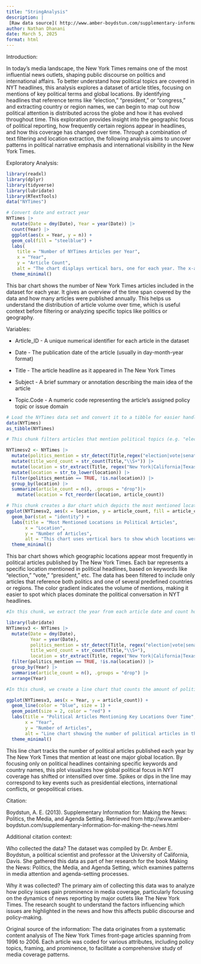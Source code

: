 ```yaml
---
title: "StringAnalysis"
description: |
 [Raw data source]( http://www.amber-boydstun.com/supplementary-information-for-making-the-news.html)
author: Nathan Dhanani
date: March 5, 2025
format: html
---
```


Introduction:

In today’s media landscape, the New York Times remains one of the most influential news outlets, shaping public discourse on politics and international affairs. To better understand how political topics are covered in NYT headlines, this analysis explores a dataset of article titles, focusing on mentions of key political terms and global locations. By identifying headlines that reference terms like “election,” “president,” or “congress,” and extracting country or region names, we can begin to map out how political attention is distributed across the globe and how it has evolved throughout time. This exploration provides insight into the geographic focus of political reporting, how frequently certain regions appear in headlines, and how this coverage has changed over time. Through a combination of text filtering and location extraction, the following analysis aims to uncover patterns in political narrative emphasis and international visibility in the New York Times.

Exploratory Analysis:

```r
library(readxl)
library(dplyr)
library(tidyverse)
library(lubridate)
library(RTextTools)
data("NYTimes")
```

```r
# Convert date and extract year
NYTimes |>
  mutate(Date = dmy(Date), Year = year(Date)) |>
  count(Year) |>
  ggplot(aes(x = Year, y = n)) +
  geom_col(fill = "steelblue") +
  labs(
    title = "Number of NYTimes Articles per Year",
    x = "Year",
    y = "Article Count",
    alt = "The chart displays vertical bars, one for each year. The x-axis lists the years covered in the dataset, and the y-axis shows how many articles were published in each year. Taller bars mean more articles. This lets you easily see which years have more content and whether article volume increased, decreased, or stayed steady over time. The amoutn fo articles stayed consistent around 300 until 2003 where it drops to about 250 articles") +
  theme_minimal()
```

This bar chart shows the number of New York Times articles included in the dataset for each year. It gives an overview of the time span covered by the data and how many articles were published annually. This helps us understand the distribution of article volume over time, which is useful context before filtering or analyzing specific topics like politics or geography.

Variables:

-   Article_ID - A unique numerical identifier for each article in the dataset

-   Date - The publication date of the article (usually in day-month-year format)

-   Title - The article headline as it appeared in The New York Times

-   Subject - A brief summary or annotation describing the main idea of the article

-   Topic.Code - A numeric code representing the article’s assigned policy topic or issue domain

```r
# Load the NYTimes data set and convert it to a tibble for easier handling
data(NYTimes)
as_tibble(NYTimes)
```

```r
# This chunk filters articles that mention political topics (e.g. "election", "president", "congress") and extracts geographic keywords. It then counts how many political headlines include each location.

NYTimesv2 <- NYTimes |>
  mutate(politics_mention = str_detect(Title,regex("election|vote|senate|president|congress|politics|congress|clinton|trump", ignore_case = TRUE))) |>
  mutate(title_word_count = str_count(Title,"\\S+")) |>
  mutate(location = str_extract(Title, regex("New York|California|Texas|France|Russia|China|Japan|Mexico|Bosnia|Serbia|Germany|UK|USA", ignore_case = TRUE)))|>
  mutate(location = str_to_lower(location)) |>
  filter(politics_mention == TRUE, !is.na(location)) |>
  group_by(location) |>
  summarize(article_count = n(), .groups = "drop")|>
    mutate(location = fct_reorder(location, article_count))  

```

```r

# This chunk creates a Bar chart which depicts the most mentioned locations in political articles
ggplot(NYTimesv2, aes(x = location, y = article_count, fill = article_count)) +
  geom_bar(stat = "identity") +
  labs(title = "Most Mentioned Locations in Political Articles",
       x = "Location",
       y = "Number of Articles",
       alt = "This chart uses vertical bars to show which locations were mentioned most often in political news articles. The x-axis lists different locations, and the y-axis shows how many articles mentioned each one. Each bar’s height shows how frequently that location appeared and how blue they are represents the article count.From right to left, the bars get shorter and lose their blue color to represent a decreasing number of articles. China and Mexico are most frequently mentioned") +
  theme_minimal()
```

This bar chart shows which geographic locations appear most frequently in political articles published by The New York Times. Each bar represents a specific location mentioned in political headlines, based on keywords like “election,” “vote,” “president,” etc. The data has been filtered to include only articles that reference both politics and one of several predefined countries or regions. The color gradient indicates the volume of mentions, making it easier to spot which places dominate the political conversation in NYT headlines.

```r

#In this chunk, we extract the year from each article date and count how many political headlines occurred each year. This helps us track The New York Times political coverage volume over time.

library(lubridate)
NYTimesv3 <- NYTimes |>
  mutate(Date = dmy(Date),  
         Year = year(Date),
         politics_mention = str_detect(Title, regex("election|vote|senate|president|congress|politics|congress|clinton|trump", ignore_case = TRUE)),
         title_word_count = str_count(Title,"\\S+"),
         location = str_extract(Title, regex("New York|California|Texas|France|Russia|China|Japan|Mexico|Bosnia|Serbia|Germany|UK|USA", ignore_case = TRUE))) |>
  filter(politics_mention == TRUE, !is.na(location)) |>
  group_by(Year) |>
  summarise(article_count = n(), .groups = "drop") |>
  arrange(Year)
```

```r

#In this chunk, we create a line chart that counts the amount of political article frequency by year

ggplot(NYTimesv3, aes(x = Year, y = article_count)) +
  geom_line(color = "blue", size = 1) +
  geom_point(size = 2, color = "red") +
  labs(title = "Political Articles Mentioning Key Locations Over Time",
       x = "Year",
       y = "Number of Articles",
       alt = "Line chart showing the number of political articles in the NYTimes each year that mention major global locations. The line shows an overall decrease in political menioning but fluctuates in time periods where their is increasing and decreasing amount of political mentions in articles.") +
  theme_minimal()
```

This line chart tracks the number of political articles published each year by The New York Times that mention at least one major global location. By focusing only on political headlines containing specific keywords and country names, this plot visualizes how global political focus in NYT coverage has shifted or intensified over time. Spikes or dips in the line may correspond to key events such as presidential elections, international conflicts, or geopolitical crises.

Citation:

Boydstun, A. E. (2013). Supplementary Information for: Making the News: Politics, the Media, and Agenda Setting. Retrieved from http://www.amber-boydstun.com/supplementary-information-for-making-the-news.html

Additional citation context:

Who collected the data? The dataset was compiled by Dr. Amber E. Boydstun, a political scientist and professor at the University of California, Davis. She gathered this data as part of her research for the book Making the News: Politics, the Media, and Agenda Setting, which examines patterns in media attention and agenda-setting processes.

Why it was collected? The primary aim of collecting this data was to analyze how policy issues gain prominence in media coverage, particularly focusing on the dynamics of news reporting by major outlets like The New York Times. The research sought to understand the factors influencing which issues are highlighted in the news and how this affects public discourse and policy-making.

Original source of the information: The data originates from a systematic content analysis of The New York Times front-page articles spanning from 1996 to 2006. Each article was coded for various attributes, including policy topics, framing, and prominence, to facilitate a comprehensive study of media coverage patterns.
